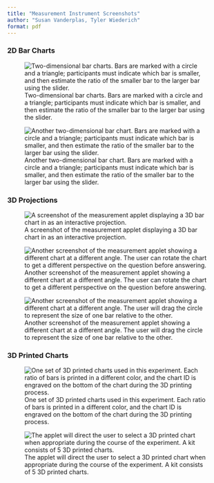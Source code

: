 ```yaml
---
title: "Measurement Instrument Screenshots"
author: "Susan Vanderplas, Tyler Wiederich"
format: pdf
---
```


### 2D Bar Charts

![Two-dimensional bar charts. Bars are marked with a circle and a triangle; participants must indicate which bar is smaller, and then estimate the ratio of the smaller bar to the larger bar using the slider.](Screenshot_20230214_134328.png)

![Another two-dimensional bar chart. Bars are marked with a circle and a triangle; participants must indicate which bar is smaller, and then estimate the ratio of the smaller bar to the larger bar using the slider.](Screenshot_20230214_134629.png)

### 3D Projections

![A screenshot of the measurement applet displaying a 3D bar chart in as an interactive projection.](Screenshot_20230214_133452.png)

![Another screenshot of the measurement applet showing a different chart at a different angle. The user can rotate the chart to get a different perspective on the question before answering.](Screenshot_20230214_133711.png)


![Another screenshot of the measurement applet showing a different chart at a different angle. The user will drag the circle to represent the size of one bar relative to the other.](Screenshot_20230214_133824.png)

### 3D Printed Charts

![One set of 3D printed charts used in this experiment. Each ratio of bars is printed in a different color, and the chart ID is engraved on the bottom of the chart during the 3D printing process.](b7c4360f827e4989.png)

![The applet will direct the user to select a 3D printed chart when appropriate during the course of the experiment. A kit consists of 5 3D printed charts.](Screenshot_20230214_133935.png)